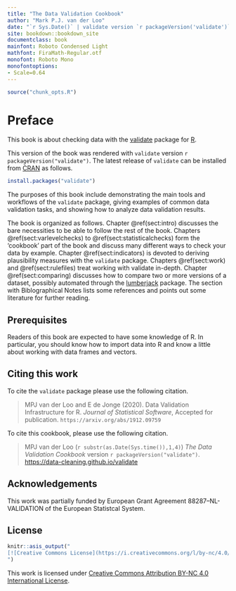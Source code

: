 ```yaml
--- 
title: "The Data Validation Cookbook"
author: "Mark P.J. van der Loo"
date: "`r Sys.Date()` | validate version `r packageVersion('validate')`"
site: bookdown::bookdown_site
documentclass: book
mainfont: Roboto Condensed Light
mathfont: FiraMath-Regular.otf
monofont: Roboto Mono
monofontoptions:
- Scale=0.64
---
```


```r
source("chunk_opts.R")
```


# Preface {-}

This book is about checking data with the
[validate](https://cran.r-project.org/package=validate) package for
[R](https://www.r-project.org). 

This version of the book was rendered with `validate` version 
`r packageVersion("validate")`.  The latest release of `validate` can be installed
from [CRAN](https://cran.r-project.org) as follows.
```r
install.packages("validate")
```

The purposes of this book include demonstrating the main tools and workflows of
the `validate` package, giving examples of common data validation tasks, and
showing how to analyze data validation results.

The book is organized as follows. Chapter \@ref(sect:intro) discusses the bare
necessities to be able to follow the rest of the book. Chapters
\@ref(sect:varlevelchecks) to \@ref(sect:statisticalchecks) form the 'cookbook'
part of the book and discuss many different ways to check your data by example.
Chapter \@ref(sect:indicators) is devoted to deriving plausibility measures
with the `validate` package.  Chapters \@ref(sect:work) and
\@ref(sect:rulefiles) treat working with validate in-depth. Chapter
\@ref(sect:comparing) discusses how to compare two or more versions of a
dataset, possibly automated through the
[lumberjack](https://cran.r-project.org/package=lumberjack) package.  The
section with Biblographical Notes lists some references and points out some
literature for further reading.


## Prerequisites {-}

Readers of this book are expected to have some knowledge of R. In particular,
you should know how to import data into R and know a little about working with
data frames and vectors.

## Citing this work {-}

To cite the `validate` package please use the following citation.

> MPJ van der Loo and E de Jonge (2020). Data Validation Infrastructure for
> R. _Journal of Statistical Software_, Accepted for publication. 
> `https://arxiv.org/abs/1912.09759`

To cite this cookbook, please use the following citation.

> MPJ van der Loo (`r substr(as.Date(Sys.time()),1,4)`) _The Data Validation Cookbook_
> version `r packageVersion("validate")`. [https://data-cleaning.github.io/validate](http://data-cleaning.github.io/validate/)


## Acknowledgements {-}

This work was partially funded by European Grant Agreement 88287--NL-VALIDATION
of the European Statistcal System.

## License {-}

```r
knitr::asis_output("
[![Creative Commons License](https://i.creativecommons.org/l/by-nc/4.0/88x31.png)](https://creativecommons.org/licenses/by/4.0/)
")
```

This work is licensed under [Creative Commons Attribution BY-NC 4.0 International License](https://creativecommons.org/licenses/by-nc/4.0/).



